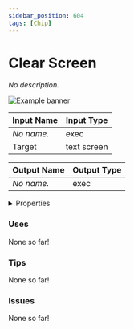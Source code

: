 ```yaml
---
sidebar_position: 604
tags: [Chip]
---
```


# Clear Screen

*No description.*



![Example banner](./assets/142438cd-1bd2-4df2-b2fa-c93aaf99f771.svg)

| Input Name | Input Type |
|-----------|-----------|
| *No name.* | exec |
| Target | text screen |

| Output Name | Output Type |
|-----------|-----------|
| *No name.* | exec |


<details>
  <summary>Properties</summary>
  <div>
    <div>
    <table>
      <thead>
        <tr>
          <th>Is beta required?</th>
          <th>❌</th>
        </tr>
        <tr>
          <th>Is this chip a trolling risk?</th>
          <th>❌</th>
        </tr>
        <tr>
          <th>Chip UUPD</th>
          <th>._uuid</th>
        </tr>
      </thead>
    </table>
    </div>
  </div>
</details>

### Uses

None so far!

### Tips

None so far!

### Issues

None so far!